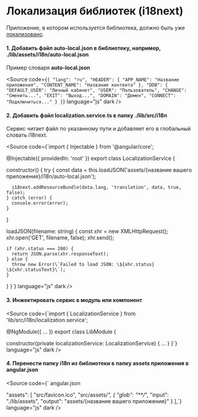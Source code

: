 
<Meta title="Documentation/Локализация библиотек" />

# Локализация библиотек (i18next)

Приложение, в котором используется библиотека, должно быть уже [локализовано](https://web-storybook.sandbox.local/24/?path=/docs/documentation-%D0%BB%D0%BE%D0%BA%D0%B0%D0%BB%D0%B8%D0%B7%D0%B0%D1%86%D0%B8%D1%8F-%D0%BF%D1%80%D0%B8%D0%BB%D0%BE%D0%B6%D0%B5%D0%BD%D0%B8%D0%B9-%D0%B8-%D0%B1%D0%B8%D0%B1%D0%BB%D0%B8%D0%BE%D1%82%D0%B5%D0%BA--docs).

#### 1. Добавить файл auto-local.json в библиотеку, например, ./lib/assets/i18n/auto-local.json

Пример словаря **auto-local.json**

<Source
  code={`{
  "lang": "ru",
  "HEADER": {
    "APP_NAME": "Название приложения",
    "CONTENT_NAME": "Название контента"
  },
  "DDB": {
    "DEFAULT_USER": "Личный кабинет",
    "USER": "Пользователь",
    "CHANGE": "Сменить...",
    "EXIT": "Выход...",
    "DOMAIN": "Домен",
    "CONNECT": "Подключиться..."
  }
}`}
  language="js"
  dark
/>

#### 2. Добавить файл localization.service.ts в папку ./lib/src/i18n

Сервис читает файл по указанному пути и добавляет его в глобальный словать i18next.

<Source
  code={`import { Injectable } from '@angular/core';

@Injectable({
  providedIn: 'root'
})
export class LocalizationService {

  constructor() {
    try {
      const data = this.loadJSON('assets/{название вашего приложения}/i18n/auto-local.json');

      i18next.addResourceBundle(data.lang, 'translation', data, true, false);
    } catch (error) {
      console.error(error);
    }
  }

  loadJSON(filename: string) {
    const xhr = new XMLHttpRequest();
    xhr.open('GET', filename, false);
    xhr.send();

    if (xhr.status === 200) {
      return JSON.parse(xhr.responseText);
    } else {
      throw new Error(\`Failed to load JSON: \${xhr.status} \${xhr.statusText}\`);
    }
  }
}`}
language="js"
dark
/>

#### 3. Инжектировать сервис в модуль или компонент

<Source
  code={`import { LocalizationService } from 'lib/src/i18n/localization.service';

@NgModule({
  ...
})
export class LibModule {

  constructor(private localizationService: LocalizationService) {
    ...
  }
}`}
  language="js"
  dark
/>

#### 4. Перенести папку i18n из библиотеки в папку assets приложения в angular.json

<Source
  code={`
  angular.json

"assets": [
            "src/favicon.ico",
            "src/assets/*",
            {
              "glob": "**/*",
              "input": "./lib/assets",
              "output": "assets/{название вашего приложения}"
            }
          ],`}
  language="js"
  dark
/>

<style>
  {`
      h2 {
        border-bottom: none !important;
    }
`}
</style>
